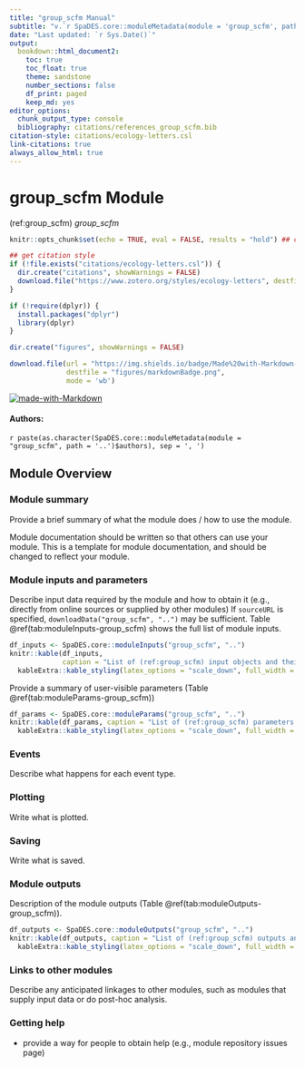 ```yaml
---
title: "group_scfm Manual"
subtitle: "v.`r SpaDES.core::moduleMetadata(module = 'group_scfm', path = '..')$version`"
date: "Last updated: `r Sys.Date()`"
output:
  bookdown::html_document2:
    toc: true
    toc_float: true
    theme: sandstone
    number_sections: false
    df_print: paged
    keep_md: yes
editor_options:
  chunk_output_type: console
  bibliography: citations/references_group_scfm.bib
citation-style: citations/ecology-letters.csl
link-citations: true
always_allow_html: true
---
```


# group_scfm Module

<!-- the following are text references used in captions for LaTeX compatibility -->
(ref:group_scfm) *group_scfm*

```r
knitr::opts_chunk$set(echo = TRUE, eval = FALSE, results = "hold") ## change to eval = TRUE if all chunks are to be evaluated

## get citation style
if (!file.exists("citations/ecology-letters.csl")) {
  dir.create("citations", showWarnings = FALSE)
  download.file("https://www.zotero.org/styles/ecology-letters", destfile = "citations/ecology-letters.csl")
}

if (!require(dplyr)) {
  install.packages("dplyr")
  library(dplyr)
}

dir.create("figures", showWarnings = FALSE)

download.file(url = "https://img.shields.io/badge/Made%20with-Markdown-1f425f.png",
              destfile = "figures/markdownBadge.png",
              mode = 'wb')
```

[![made-with-Markdown](figures/markdownBadge.png)](http://commonmark.org)

<!-- if knitting to pdf remember to add the pandoc_args: ["--extract-media", "."] option to yml in order to get the badge images -->

#### Authors:

`r paste(as.character(SpaDES.core::moduleMetadata(module = "group_scfm", path = '..')$authors), sep = ', ')`
<!-- ideally separate authors with new lines, '\n' not working -->

## Module Overview

### Module summary

Provide a brief summary of what the module does / how to use the module.

Module documentation should be written so that others can use your module.
This is a template for module documentation, and should be changed to reflect your module.

### Module inputs and parameters

Describe input data required by the module and how to obtain it (e.g., directly from online sources or supplied by other modules)
If `sourceURL` is specified, `downloadData("group_scfm", "..")` may be sufficient.
Table \@ref(tab:moduleInputs-group_scfm) shows the full list of module inputs.

```r
df_inputs <- SpaDES.core::moduleInputs("group_scfm", "..")
knitr::kable(df_inputs,
             caption = "List of (ref:group_scfm) input objects and their description.") %>%
  kableExtra::kable_styling(latex_options = "scale_down", full_width = TRUE)
```

Provide a summary of user-visible parameters (Table \@ref(tab:moduleParams-group_scfm))

```r
df_params <- SpaDES.core::moduleParams("group_scfm", "..")
knitr::kable(df_params, caption = "List of (ref:group_scfm) parameters and their description.") %>%
  kableExtra::kable_styling(latex_options = "scale_down", full_width = TRUE)
```

### Events

Describe what happens for each event type.

### Plotting

Write what is plotted.

### Saving

Write what is saved.

### Module outputs

Description of the module outputs (Table \@ref(tab:moduleOutputs-group_scfm)).

```r
df_outputs <- SpaDES.core::moduleOutputs("group_scfm", "..")
knitr::kable(df_outputs, caption = "List of (ref:group_scfm) outputs and their description.") %>%
  kableExtra::kable_styling(latex_options = "scale_down", full_width = TRUE)
```

### Links to other modules

Describe any anticipated linkages to other modules, such as modules that supply input data or do post-hoc analysis.

### Getting help

-   provide a way for people to obtain help (e.g., module repository issues page)
